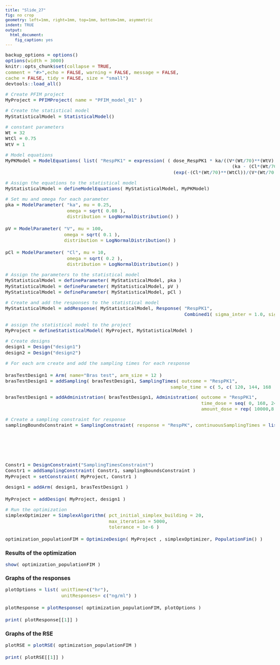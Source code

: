 ```yaml
---
title: "Slide_27"
fig: no crop
geometry: left=1mm, right=1mm, top=1mm, bottom=1mm, asymmetric
indent: TRUE
output: 
  html_document: 
    fig_caption: yes
---
```


<style type="text/css">

body{
font-size: 11pt;
}

h1.title {
font-size: 40pt;
}

code.r{
font-size: 11pt;
}

body {
max-width: 1600px;  
margin-left:10px;
line-height: 20px;
}

</style>

```r
backup_options = options()
options(width = 3000)
knitr::opts_chunk$set(collapse = TRUE,
comment = "#>",echo = FALSE, warning = FALSE, message = FALSE,
cache = FALSE, tidy = FALSE, size = "small")
devtools::load_all()
```
 
```r
# Create PFIM project
MyProject = PFIMProject( name = "PFIM_model_01" )
```

```r
# Create the statistical model
MyStatisticalModel = StatisticalModel()
```

```r
# constant parameters
Wt = 32
WtCl = 0.75
WtV = 1
```

```r
# Model equations
MyPKModel = ModelEquations( list( "RespPK1" = expression( ( dose_RespPK1 * ka/((V*(Wt/70)**(WtV)) *
                                                                                 (ka - (Cl*(Wt/70)**(WtCl))/(V*(Wt/70)**(WtV))))) *
                                                            (exp(-(Cl*(Wt/70)**(WtCl))/(V*(Wt/70)**(WtV)) *t) - exp(-ka * t ) ) ) ) )
```

```r
# Assign the equations to the statistical model
MyStatisticalModel = defineModelEquations( MyStatisticalModel, MyPKModel)
```

```r
# Set mu and omega for each parameter
pka = ModelParameter( "ka", mu = 0.25,
                      omega = sqrt( 0.08 ),
                      distribution = LogNormalDistribution() )

pV = ModelParameter( "V", mu = 100,
                     omega = sqrt( 0.1 ),
                     distribution = LogNormalDistribution() )

pCl = ModelParameter( "Cl", mu = 10,
                      omega = sqrt( 0.2 ),
                      distribution = LogNormalDistribution() )
```

```r
# Assign the parameters to the statistical model
MyStatisticalModel = defineParameter( MyStatisticalModel, pka )
MyStatisticalModel = defineParameter( MyStatisticalModel, pV )
MyStatisticalModel = defineParameter( MyStatisticalModel, pCl )
```

```r
# Create and add the responses to the statistical model
MyStatisticalModel = addResponse( MyStatisticalModel, Response( "RespPK1",
                                                                Combined1( sigma_inter = 1.0, sigma_slope = 0.05 ) ) )
```

```r
# assign the statistical model to the project
MyProject = defineStatisticalModel( MyProject, MyStatisticalModel )
```

```r
# Create designs
design1 = Design("design1")
design2 = Design("design2")
```

```r
# For each arm create and add the sampling times for each response

brasTestDesign1 = Arm( name="Bras test", arm_size = 12 )
brasTestDesign1 = addSampling( brasTestDesign1, SamplingTimes( outcome = "RespPK1",
                                                           sample_time = c( 5, c( 120, 144, 168 ), 240, 336 ) ) )
```

```r

brasTestDesign1 = addAdministration( brasTestDesign1, Administration( outcome = "RespPK1",
                                                                      time_dose = seq( 0, 168, 24 ),
                                                                      amount_dose = rep( 10000,8 ) ) )
```

```r
# Create a sampling constraint for response
samplingBoundsConstraint = SamplingConstraint( response = "RespPK", continuousSamplingTimes = list( c( 0, 6 ), 
                                                                                                    c( 119, 120 ),
                                                                                                    c( 143, 144 ),
                                                                                                    c( 167, 168 ),
                                                                                                    c( 168, 336 ),
                                                                                                    c( 336, 336 ) ) )
```

```r
Constr1 = DesignConstraint("SamplingTimesConstraint")
Constr1 = addSamplingConstraint( Constr1, samplingBoundsConstraint )
MyProject = setConstraint( MyProject, Constr1 )
```

```r
design1 = addArm( design1, brasTestDesign1 )

MyProject = addDesign( MyProject, design1 )
```

```r
# Run the optimization
simplexOptimizer = SimplexAlgorithm( pct_initial_simplex_building = 20,
                                     max_iteration = 5000,
                                     tolerance = 1e-6 )

optimization_populationFIM = OptimizeDesign( MyProject , simplexOptimizer, PopulationFim() )

```

### Results of the optimization

```r
show( optimization_populationFIM )
```

### Graphs of the responses

```r

plotOptions = list( unitTime=c("hr"),
                    unitResponses= c("ng/ml") )

plotResponse = plotResponse( optimization_populationFIM, plotOptions )

print( plotResponse[[1]] )
```

### Graphs of the RSE 

```r
plotRSE = plotRSE( optimization_populationFIM )

print( plotRSE[[1]] )
```

